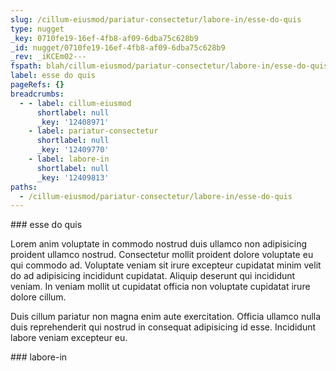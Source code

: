 ```yaml
---
slug: /cillum-eiusmod/pariatur-consectetur/labore-in/esse-do-quis
type: nugget
_key: 0710fe19-16ef-4fb8-af09-6dba75c628b9
_id: nugget/0710fe19-16ef-4fb8-af09-6dba75c628b9
_rev: _iKCEm02---
fspath: blah/cillum-eiusmod/pariatur-consectetur/labore-in/esse-do-quis.md
label: esse do quis
pageRefs: {}
breadcrumbs:
  - - label: cillum-eiusmod
      shortlabel: null
      _key: '12408971'
    - label: pariatur-consectetur
      shortlabel: null
      _key: '12409770'
    - label: labore-in
      shortlabel: null
      _key: '12409813'
paths:
  - /cillum-eiusmod/pariatur-consectetur/labore-in/esse-do-quis
---
```


<NuggetArea>
<Nugget slug="/cillum-eiusmod/pariatur-consectetur/labore-in/esse-do-quis" type="nugget" _key="0710fe19-16ef-4fb8-af09-6dba75c628b9" _id="nugget/0710fe19-16ef-4fb8-af09-6dba75c628b9" _rev="_iKCEm02---" fspath="blah/cillum-eiusmod/pariatur-consectetur/labore-in/esse-do-quis.md" label="esse do quis" paths="/cillum-eiusmod/pariatur-consectetur/labore-in/esse-do-quis">
<NuggetBody>
### esse do quis

Lorem anim voluptate in commodo nostrud duis ullamco non adipisicing proident ullamco nostrud. Consectetur mollit proident dolore voluptate eu qui commodo ad. Voluptate veniam sit irure excepteur cupidatat minim velit do ad adipisicing incididunt cupidatat. Aliquip deserunt qui incididunt veniam. In veniam mollit ut cupidatat officia non voluptate cupidatat irure dolore cillum.

Duis cillum pariatur non magna enim aute exercitation. Officia ullamco nulla duis reprehenderit qui nostrud in consequat adipisicing id esse. Incididunt labore veniam excepteur eu.

</NuggetBody>
<Breadcrumbs>
<Crumbs>
<Crumb _key="12408971" label="cillum-eiusmod" /><Crumb _key="12409770" label="pariatur-consectetur" /><Crumb _key="12409813" label="labore-in" />
</Crumbs>
</Breadcrumbs>
</Nugget>

<NuggetsInbound>
</NuggetsInbound>
<NuggetsOutbound>
</NuggetsOutbound>
</NuggetArea>
<PassagesInbound>
<Passage direction="inbound" type="passage" _key="12409813" _id="passage/12409813" _rev="_iKCEm0y---" label="labore-in" passage="labore-in" fspath="blah/cillum-eiusmod/pariatur-consectetur/labore-in" paths="/cillum-eiusmod/pariatur-consectetur/labore-in" slug="/cillum-eiusmod/pariatur-consectetur/labore-in">
<NuggetBody>
### labore-in

</NuggetBody>
<Breadcrumbs>
<Crumbs>
<Crumb _key="12408971" label="cillum-eiusmod" /><Crumb _key="12409770" label="pariatur-consectetur" />
</Crumbs>
</Breadcrumbs>
</Passage>

</PassagesInbound>
<PassagesOutbound>
</PassagesOutbound>